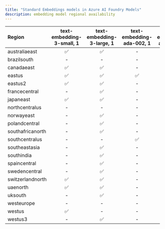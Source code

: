 ```yaml
---
title: "Standard Embeddings models in Azure AI Foundry Models"
description: embedding model regional availability
---
```


| **Region**   | **text-embedding-3-small**, **1**   | **text-embedding-3-large**, **1**   | **text-embedding-ada-002**, **1**   | **text-embedding-ada-002**, **2**   |
|:-----------------|:---------------------------------:|:---------------------------------:|:---------------------------------:|:---------------------------------:|
| australiaeast    | ✅                              | ✅                              | -                             | ✅                              |
| brazilsouth      | -                             | -                             | -                             | ✅                              |
| canadaeast       | ✅                              | ✅                              | -                             | ✅                              |
| eastus           | ✅                              | ✅                              | ✅                              | ✅                              |
| eastus2          | ✅                              | ✅                              | -                             | ✅                              |
| francecentral    | -                             | ✅                              | -                             | ✅                              |
| japaneast        | ✅                              | ✅                              | -                             | ✅                              |
| northcentralus   | -                             | -                             | -                             | ✅                              |
| norwayeast       | -                             | ✅                              | -                             | ✅                              |
| polandcentral    | -                             | ✅                              | -                             | -                             |
| southafricanorth | -                             | ✅                              | -                             | ✅                              |
| southcentralus   | -                             | -                             | ✅                              | ✅                              |
| southeastasia    | -                             | ✅                              | -                             | -                             |
| southindia       | -                             | ✅                              | -                             | ✅                              |
| spaincentral     | -                             | ✅                              | -                             | -                             |
| swedencentral    | -                             | ✅                              | -                             | ✅                              |
| switzerlandnorth | ✅                              | ✅                              | -                             | ✅                              |
| uaenorth         | ✅                              | ✅                              | -                             | ✅                              |
| uksouth          | -                             | ✅                              | -                             | ✅                              |
| westeurope       | -                             | -                             | -                             | ✅                              |
| westus           | ✅                              | -                             | -                             | ✅                              |
| westus3          | -                             | ✅                              | -                             | ✅                              |